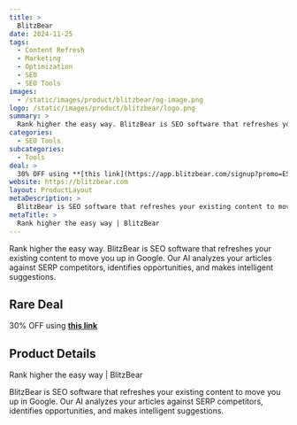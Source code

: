 ```yaml
---
title: >
  BlitzBear
date: 2024-11-25
tags:
  - Content Refresh
  - Marketing
  - Optimization
  - SEO
  - SEO Tools
images:
  - /static/images/product/blitzbear/og-image.png
logo: /static/images/product/blitzbear/logo.png
summary: >
  Rank higher the easy way. BlitzBear is SEO software that refreshes your existing content to move you up in Google. Our AI analyzes your articles against SERP competitors, identifies opportunities, and makes intelligent suggestions.
categories:
  - SEO Tools
subcategories:
  - Tools
deal: >
  30% OFF using **[this link](https://app.blitzbear.com/signup?promo=ESXHzhUN)**
website: https://blitzbear.com
layout: ProductLayout
metaDescription: >
  BlitzBear is SEO software that refreshes your existing content to move you up in Google. Our AI analyzes your articles against SERP competitors, identifies opportunities, and makes intelligent suggestions.
metaTitle: >
  Rank higher the easy way | BlitzBear
---
```

Rank higher the easy way. BlitzBear is SEO software that refreshes your existing content to move you up in Google. Our AI analyzes your articles against SERP competitors, identifies opportunities, and makes intelligent suggestions.

## Rare Deal

30% OFF using **[this link](https://app.blitzbear.com/signup?promo=ESXHzhUN)**

## Product Details

Rank higher the easy way | BlitzBear

BlitzBear is SEO software that refreshes your existing content to move you up in Google. Our AI analyzes your articles against SERP competitors, identifies opportunities, and makes intelligent suggestions.
